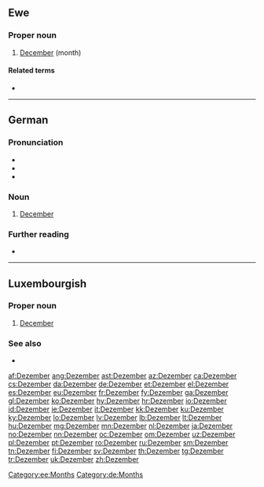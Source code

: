 {{also|dezember|dezëmber}}
==Ewe==

===Proper noun===
{{head|ee|proper noun}}

# [[December]] (month)

====Related terms====
* {{l|ee|Dzome}}

[[Category:ee:Months]]

----

==German==

===Pronunciation===
* {{IPA|/deˈtsɛmbɐ/|lang=de}}
* {{audio|De-Dezember.ogg|audio|lang=de}}
* {{hyphenation|De-zem-ber|lang=de}}

===Noun===
{{de-noun|m|Dezembers|gen2=Dezember|Dezember}}

# [[December]]

===Further reading===
* {{R:Duden}}

[[Category:de:Months]]

----

==Luxembourgish==

===Proper noun===
{{head|lb|proper noun|g=m}}

# [[December]]

===See also===
* {{list:Gregorian calendar months/lb}}

[[af:Dezember]]
[[ang:Dezember]]
[[ast:Dezember]]
[[az:Dezember]]
[[ca:Dezember]]
[[cs:Dezember]]
[[da:Dezember]]
[[de:Dezember]]
[[et:Dezember]]
[[el:Dezember]]
[[es:Dezember]]
[[eu:Dezember]]
[[fr:Dezember]]
[[fy:Dezember]]
[[ga:Dezember]]
[[gl:Dezember]]
[[ko:Dezember]]
[[hy:Dezember]]
[[hr:Dezember]]
[[io:Dezember]]
[[id:Dezember]]
[[ie:Dezember]]
[[it:Dezember]]
[[kk:Dezember]]
[[ku:Dezember]]
[[ky:Dezember]]
[[lo:Dezember]]
[[lv:Dezember]]
[[lb:Dezember]]
[[lt:Dezember]]
[[hu:Dezember]]
[[mg:Dezember]]
[[mn:Dezember]]
[[nl:Dezember]]
[[ja:Dezember]]
[[no:Dezember]]
[[nn:Dezember]]
[[oc:Dezember]]
[[om:Dezember]]
[[uz:Dezember]]
[[pl:Dezember]]
[[pt:Dezember]]
[[ro:Dezember]]
[[ru:Dezember]]
[[sm:Dezember]]
[[tn:Dezember]]
[[fi:Dezember]]
[[sv:Dezember]]
[[th:Dezember]]
[[tg:Dezember]]
[[tr:Dezember]]
[[uk:Dezember]]
[[zh:Dezember]]